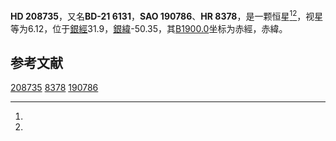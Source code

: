 {{Starbox begin
| name = HD 208735
}}
{{Starbox observe
| epoch = [[J2000.0|J2000.0]]
| constell = {{星座名待查}}<ref name=SIMBAD>{{cite web
 | url=http://simbad.u-strasbg.fr/simbad/sim-id?Ident=HR+8378
 | title=Pulsating variable Star
 | publisher=Centre de Données astronomiques de Strasbourg
 | work=SIMBAD
 | accessdate=2012-07-13
 | archive-date=2016-03-19
 | archive-url=https://web.archive.org/web/20160319004700/http://simbad.u-strasbg.fr/simbad/sim-id?Ident=HR+8378
 | dead-url=no
 }}</ref><ref name=DATA>{{cite web
 | url=http://vizier.u-strasbg.fr/viz-bin/VizieR-5?-out.add=.&-source=5050&-corr=PK=HR&-out.max=9999&HR=8378
 | title=VizieR Detailed Page
 | accessdate=2012-07-13
 | archive-date=2019-02-16
 | archive-url=https://web.archive.org/web/20190216101224/http://vizier.u-strasbg.fr/viz-bin/VizieR-5?-out.add=.&-source=5050&-corr=PK=HR&-out.max=9999&HR=8378
 | dead-url=no
 }}</ref>
| 星官 = 
| ra = {{RA|21|58|43.8}}<ref name=SIMBAD /><ref name=DATA />
| dec = {{DEC|-21|10|58}}<ref name=SIMBAD /><ref name=DATA />
| appmag_v = 6.12<ref name=SIMBAD /><ref name=DATA />
}}
{{Starbox character
| class = M4III<ref name=SIMBAD /><ref name=DATA />
| b-v = 1.65<ref name=SIMBAD /><ref name=DATA />
| u-b = 1.83<ref name=SIMBAD /><ref name=DATA />
| r-i = <ref name=SIMBAD /><ref name=DATA />
| variable = 
}}
{{Starbox astrometry
| radial_v = 1.83
| prop_mo_ra = 3
| parallax = 
| p_error = 
}}
{{Starbox catalog
| names =BD-21 6131，[[SAO星表|SAO]] 190786，[[HD星表|HD]] 208735，[[HR星表|HR]] 8378}}
{{Starbox reference |Simbad=HR+8378}}
{{Starbox end}}

'''HD 208735'''，又名'''BD-21 6131'''，'''SAO 190786'''、'''HR 8378'''，是一颗恒星<ref name=SIMBAD /><ref name=DATA />，视星等为6.12，位于[[銀道座標系|銀經]]31.9，[[銀道座標系|銀緯]]-50.35，其[[B1900.0|B1900.0]]坐标为赤經{{RA|21|53|9.2}}，赤緯{{DEC|-21|-50.35|36}}。

== 参考文献 ==
{{reflist}}

{{star-stub}}

[[Category:HD和HDE天體|208735]]
[[Category:HR天體|8378]]
[[Category:SAO天體|190786]]